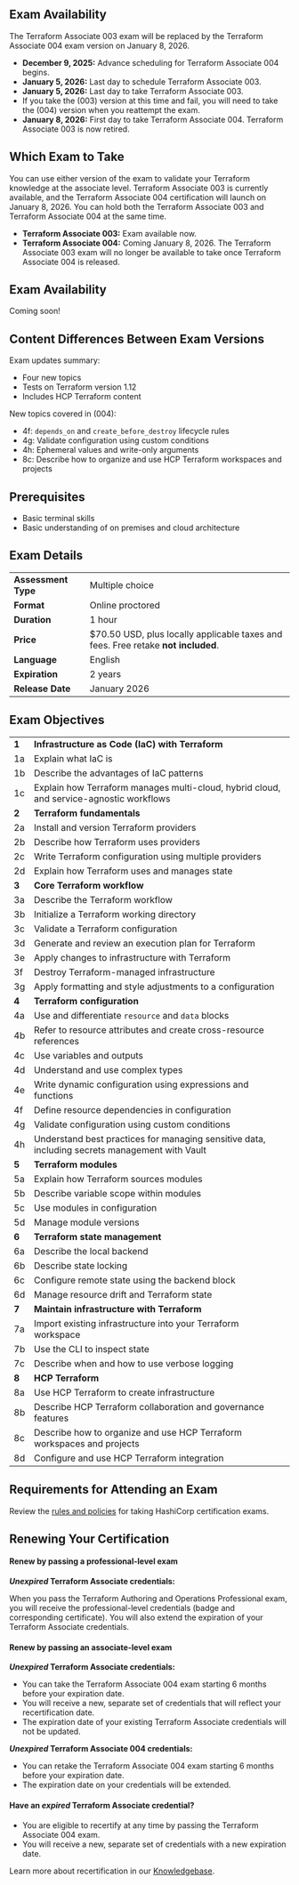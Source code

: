 <!-- Each "## Heading Two" section in this document will be used to populate an FAQ item -->
## Exam Availability

The Terraform Associate 003 exam will be replaced by the Terraform Associate 004 exam version on January 8, 2026.

- **December 9, 2025:** Advance scheduling for Terraform Associate 004 begins.
- **January 5, 2026:** Last day to schedule Terraform Associate 003.
- **January 5, 2026:** Last day to take Terraform Associate 003.
-  If you take the (003) version at this time and fail, you will need to take the (004) version when you reattempt the exam.
- **January 8, 2026:** First day to take Terraform Associate 004. Terraform Associate 003 is now retired.

## Which Exam to Take

You can use either version of the exam to validate your Terraform knowledge at the associate level. Terraform Associate 003 is currently available, and the Terraform Associate 004 certification will launch on January 8, 2026. You can hold both the Terraform Associate 003 and Terraform Associate 004 at the same time.

- **Terraform Associate 003:** Exam available now.
- **Terraform Associate 004:** Coming January 8, 2026. The Terraform Associate 003 exam will no longer be available to take once Terraform Associate 004 is released.
## Exam Availability

Coming soon!

## Content Differences Between Exam Versions

Exam updates summary:

- Four new topics
- Tests on Terraform version 1.12
- Includes HCP Terraform content

New topics covered in (004):

- 4f: `depends_on` and `create_before_destroy` lifecycle rules
- 4g: Validate configuration using custom conditions
- 4h: Ephemeral values and write-only arguments
- 8c: Describe how to organize and use HCP Terraform workspaces and projects

## Prerequisites

- Basic terminal skills
- Basic understanding of on premises and cloud architecture

## Exam Details

|                     |                                                                                   |
| ------------------- | --------------------------------------------------------------------------------- |
| **Assessment Type** | Multiple choice                                                                   |
| **Format**          | Online proctored                                                                  |
| **Duration**        | 1 hour                                                                            |
| **Price**           | $70.50 USD, plus locally applicable taxes and fees. Free retake **not included**. |
| **Language**        | English                                                                           |
| **Expiration**      | 2 years                                                                           |
| **Release Date**   | January 2026                                                                        |

## Exam Objectives

|  |  |
|-----------|-------------|
| **1** | **Infrastructure as Code (IaC) with Terraform** |
| 1a | Explain what IaC is |
| 1b | Describe the advantages of IaC patterns |
| 1c | Explain how Terraform manages multi-cloud, hybrid cloud, and service-agnostic workflows |
| **2** | **Terraform fundamentals** |
| 2a | Install and version Terraform providers |
| 2b | Describe how Terraform uses providers |
| 2c | Write Terraform configuration using multiple providers |
| 2d | Explain how Terraform uses and manages state |
| **3** | **Core Terraform workflow** |
| 3a | Describe the Terraform workflow |
| 3b | Initialize a Terraform working directory |
| 3c | Validate a Terraform configuration |
| 3d | Generate and review an execution plan for Terraform |
| 3e | Apply changes to infrastructure with Terraform |
| 3f | Destroy Terraform-managed infrastructure |
| 3g | Apply formatting and style adjustments to a configuration |
| **4** | **Terraform configuration** |
| 4a | Use and differentiate `resource` and `data` blocks |
| 4b | Refer to resource attributes and create cross-resource references |
| 4c | Use variables and outputs |
| 4d | Understand and use complex types |
| 4e | Write dynamic configuration using expressions and functions |
| 4f | Define resource dependencies in configuration |
| 4g | Validate configuration using custom conditions |
| 4h | Understand best practices for managing sensitive data, including secrets management with Vault |
| **5** | **Terraform modules** |
| 5a | Explain how Terraform sources modules |
| 5b | Describe variable scope within modules |
| 5c | Use modules in configuration |
| 5d | Manage module versions |
| **6** | **Terraform state management** |
| 6a | Describe the local backend |
| 6b | Describe state locking |
| 6c | Configure remote state using the backend block |
| 6d | Manage resource drift and Terraform state |
| **7** | **Maintain infrastructure with Terraform** |
| 7a | Import existing infrastructure into your Terraform workspace |
| 7b | Use the CLI to inspect state |
| 7c | Describe when and how to use verbose logging |
| **8** | **HCP Terraform** |
| 8a | Use HCP Terraform to create infrastructure |
| 8b | Describe HCP Terraform collaboration and governance features |
| 8c | Describe how to organize and use HCP Terraform workspaces and projects |
| 8d | Configure and use HCP Terraform integration |          |

## Requirements for Attending an Exam

Review the [rules and policies](https://hashicorp-certifications.zendesk.com/hc/en-us/articles/26234761626125-Exam-appointment-rules-and-requirements) for taking HashiCorp certification exams.

## Renewing Your Certification

#### Renew by passing a professional-level exam

**_Unexpired_ Terraform Associate credentials:** 

When you pass the Terraform Authoring and Operations Professional exam, you will receive the professional-level credentials (badge and corresponding certificate). You will also extend the expiration of your Terraform Associate credentials. 

#### Renew by passing an associate-level exam

**_Unexpired_ Terraform Associate credentials:** 

* You can take the Terraform Associate 004 exam starting 6 months before your expiration date. 
* You will receive a new, separate set of credentials that will reflect your recertification date. 
* The expiration date of your existing Terraform Associate credentials will not be updated.

**_Unexpired_ Terraform Associate 004 credentials:** 

* You can retake the Terraform Associate 004 exam starting 6 months before your expiration date. 
* The expiration date on your credentials will be extended.

#### Have an _expired_ Terraform Associate credential? 

* You are eligible to recertify at any time by passing the Terraform Associate 004 exam. 
* You will receive a new, separate set of credentials with a new expiration date.

Learn more about recertification in our [Knowledgebase](https://hashicorp-certifications.zendesk.com/hc/en-us/articles/9677396620941).

